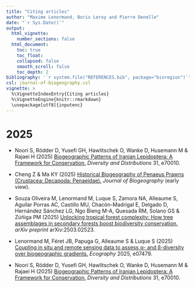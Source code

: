 ```yaml
---
title: "Citing articles"
author: "Maxime Lenormand, Boris Leroy and Pierre Denelle"
date: "`r Sys.Date()`"
output: 
  html_vignette:
    number_sections: false
  html_document:
    toc: true
    toc_float:
    collapsed: false
    smooth_scroll: false
    toc_depth: 2
bibliography: '`r system.file("REFERENCES.bib", package="bioregion")`' 
csl: journal-of-biogeography.csl
vignette: >
  %\VignetteIndexEntry{Citing articles}
  %\VignetteEngine{knitr::rmarkdown}
  \usepackage[utf8]{inputenc}
---
```


# 2025

* Noori S, Rödder D, Yusefi GH, Hawlitschek O, Wanke D, Husemann M & Rajaei H (2025) 
[Biogeographic Patterns of Iranian Lepidoptera: A Framework for Conservation.](https://onlinelibrary.wiley.com/doi/full/10.1111/ddi.70010) 
*Diversity and Distributions* 31, e70010.

* Cheng Z & Ma KY (2025) [Historical Biogeography of Penaeus Prawns (Crustacea: Decapoda: Penaeidae).](https://onlinelibrary.wiley.com/doi/10.1111/jbi.70056) 
*Journal of Biogeography* (early view).

* Souza Oliveira M, Lenormand M, Luque S, Zamora NA, Alleaume S, Aguilar Porras AC, 
Castillo MU, Chac&#243;n-Madrigal E, Delgado D, Hern&#225;ndez S&#225;nchez LG, Ngo Bieng M-A, 
Quesada RM, Solano GS & Z&#250;&#241;iga PM (2025) [Unlocking tropical forest complexity: How tree assemblages in
secondary forests boost biodiversity conservation.](https://arxiv.org/abs/2503.02523)
*arXiv preprint* arXiv:2503.02523.  

* Lenormand M, F&#233;ret JB, Papuga G, Alleaume S & Luque S (2025) 
[Coupling in situ and remote sensing data to assess &#945;- and &#946;-diversity over biogeographic gradients.](https://nsojournals.onlinelibrary.wiley.com/doi/full/10.1111/ecog.07479)
*Ecography* 2025, e07479.  

* Noori S, Rödder D, Yusefi GH, Hawlitschek O, Wanke D, Husemann M & Rajaei H (2025) 
[Biogeographic Patterns of Iranian Lepidoptera: A Framework for Conservation.](https://onlinelibrary.wiley.com/doi/full/10.1111/ddi.70010)
*Diversity and Distributions* 31, e70010.

